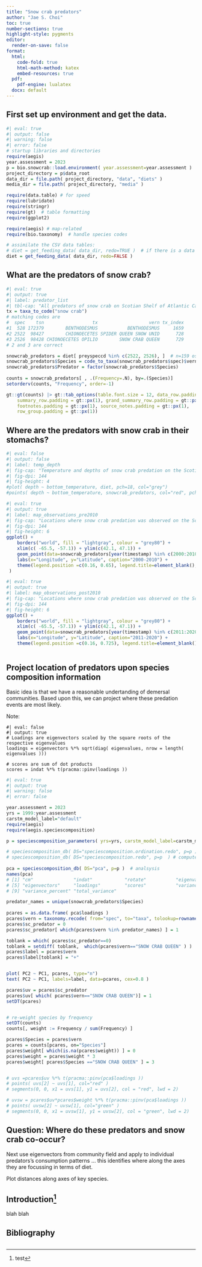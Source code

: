 ```yaml
---
title: "Snow crab predators"
author: "Jae S. Choi"
toc: true
number-sections: true
highlight-style: pygments
editor:
  render-on-save: false
format:
  html: 
    code-fold: true
    html-math-method: katex
    embed-resources: true
  pdf:
    pdf-engine: lualatex
  docx: default 
---
```

 


   
<!-- Preamble

This is a Quarto document designed to generate an HTML file. 

  make feeding_networks_report YR=2023 SOURCE~/bio/bio.snowcrab/inst/markdown WK=~/bio/bio.data/bio.snowcrab/reports 

Alter directories to reflect setup or copy Makefile and alter defaults to your needs.


-->

 
 

<!-- NOTES: 
Data are in ./data/FH.*.csv
 
Here is the requested data. There is some variability in the resolution of records, hence you’ll find that some predators may have full weight information while others do not, and the same will apply to prey species.  This will limit how informative this data will be and how far you can use these analytically.

The new database schema includes unique identifiers to ensure records are as intended (prior to this there was a lot of duplication of records).  These are as described:
SET_SEQ – relates to the set information details
PRED_SEQ – relates to the predator fish the stomach was taken from
PREY_SEQ – relates to the identified prey within a stomach

Some column headers may need further description:
DEPTH – average set depth in meters
GEAR – set fishing gear code (list attached)
SPEC – predator id code (species list attached)
FWT – predator weight in grams
FLEN – predator length in cm
STOWGT/EMPTYWGT – stomach weights before and after processing in grams
FULLNESS – level of fullness associated with stomachs, where codes are described from 0 through 6:
0             empty - no food contents
1             less than ¼ full
2             ¼ to ½ full
3             ½ to ¾ full
4             ¾ full to full
5             everted 
6             regurgitated
FGEN – Gender code of predator:
0             Unknown
1             Male
2             Female
PREYSPECCD – prey id code (species list attached)
PWT – prey weight in grams
PLEN – prey length in cm
DIGESTION – level of digestion of prey, where:
1             Good Condition
2             Partly Digested
3             Well Digested
4             Unidentifiable
9             Unidentified digestion state
 
-->


## First set up environment and get the data. 


```r
#| eval: true
#| output: false
#| warning: false
#| error: false 
# startup libraries and directories
require(aegis)
year.assessment = 2023
p = bio.snowcrab::load.environment( year.assessment=year.assessment )
project_directory = p$data_root
data_dir = file.path( project_directory, "data", "diets" )
media_dir = file.path( project_directory, "media" )

require(data.table) # for speed
require(lubridate)
require(stringr) 
require(gt)  # table formatting
require(ggplot2)

require(aegis) # map-related 
require(bio.taxonomy)  # handle species codes

# assimilate the CSV data tables:
# diet = get_feeding_data( data_dir, redo=TRUE )  # if there is a data update
diet = get_feeding_data( data_dir, redo=FALSE )

```

<!--
# misc options for aegis should we need them: 
year.assessment = 2023
p = bio.snowcrab::load.environment( year.assessment=year.assessment )
bycatch_dir = file.path( p$annual.results, "bycatch")
years = as.character(1996: year.assessment)
if (0) {
  loadfunctions( "aegis")
  loadfunctions( "bio.snowcrab")  # in case of local edits
}
-->



## What are the predators of snow crab?

```r
#| eval: true
#| output: true
#| label: predator_list
#| tbl-cap: "All predators of snow crab on Scotian Shelf of Atlantic Canada. Of 58287 finfish stomach samples, 159 had snow crab (0.28%). There is no indormation on snow crab diet in the database."
tx = taxa_to_code("snow crab")  
# matching codes are 
#  spec    tsn                  tx                   vern tx_index
#1  528 172379        BENTHODESMUS           BENTHODESMUS     1659
#2 2522  98427        CHIONOECETES SPIDER QUEEN SNOW UNID      728
#3 2526  98428 CHIONOECETES OPILIO        SNOW CRAB QUEEN      729
# 2 and 3 are correct

snowcrab_predators = diet[ preyspeccd %in% c(2522, 2526), ]  # n=159 oservations out of a total of 58287 observations in db (=0.28% of all data)
snowcrab_predators$Species = code_to_taxa(snowcrab_predators$spec)$vern
snowcrab_predators$Predator = factor(snowcrab_predators$Species)
 
counts = snowcrab_predators[ , .(Frequency=.N), by=.(Species)]
setorderv(counts, "Frequency", order=-1)

gt::gt(counts) |> gt::tab_options(table.font.size = 12, data_row.padding = gt::px(1), 
    summary_row.padding = gt::px(1), grand_summary_row.padding = gt::px(1), 
    footnotes.padding = gt::px(1), source_notes.padding = gt::px(1), 
    row_group.padding = gt::px(1))

```

## Where are the predators with snow crab in their stomachs?


```r
#| eval: false
#| output: false
#| label: temp_depth
#| fig-cap: "Temperature and depths of snow crab predation on the Scotian Shelf of Atlantic Canada. Grey is all species observations in diet data base. Red is snow crab as prey."
#| fig-dpi: 144
#| fig-height: 4
#plot( depth ~ bottom_temperature, diet, pch=18, col="grey")
#points( depth ~ bottom_temperature, snowcrab_predators, col="red", pch=19 )
```

```r
#| eval: true
#| output: true
#| label: map_observations_pre2010
#| fig-cap: "Locations where snow crab predation was observed on the Scotian Shelf of Atlantic Canada, 2000-2010."
#| fig-dpi: 144
#| fig-height: 6
ggplot() + 
    borders("world", fill = "lightgray", colour = "grey80") + 
    xlim(c( -65.5, -57.1)) + ylim(c(42.1, 47.1)) +
    geom_point(data=snowcrab_predators[year(timestamp) %in% c(2000:2010),], aes(x=slongdd, y=slatdd, colour=Predator ), size=2.5 ) +
    labs(x="Longitude", y="Latitude", caption="2000-2010") +
    theme(legend.position =c(0.16, 0.65), legend.title=element_blank(), legend.text=element_text(size=6.0) 
 ) 
```


```r
#| eval: true
#| output: true
#| label: map_observations_post2010
#| fig-cap: "Locations where snow crab predation was observed on the Scotian Shelf of Atlantic Canada, 2011-2020."
#| fig-dpi: 144
#| fig-height: 6
ggplot() + 
    borders("world", fill = "lightgray", colour = "grey80") + 
    xlim(c( -65.5, -57.1)) + ylim(c(42.1, 47.1)) +
    geom_point(data=snowcrab_predators[year(timestamp) %in% c(2011:2020),], aes(x=slongdd, y=slatdd, colour=Predator ), size=2.5 ) +
    labs(x="Longitude", y="Latitude", caption="2011-2020") +
    theme(legend.position =c(0.16, 0.725), legend.title=element_blank(), legend.text=element_text(size=6.0) )
    
```


## Project location of predators upon species composition information

Basic idea is that we have a reasonable undertanding of demersal communities. Based upon this, we can project where these predation events are most likely. 

Note: 

```
#| eval: false
#| output: true
# Loadings are eigenvectors scaled by the square roots of the respective eigenvalues
loadings = eigenvectors %*% sqrt(diag( eigenvalues, nrow = length( eigenvalues ))) 

# scores are sum of dot products
scores = indat %*% t(pracma::pinv(loadings ))  
```


```r
#| eval: true
#| output: true
#| warning: false
#| error: false 

year.assessment = 2023
yrs = 1999:year.assessment
carstm_model_label="default"
require(aegis)
require(aegis.speciescomposition)

p = speciescomposition_parameters( yrs=yrs, carstm_model_label=carstm_model_label )

# speciescomposition_db( DS="speciescomposition.ordination.redo", p=p )  # analsysis
# speciescomposition_db( DS="speciescomposition.redo", p=p  ) # compute planar coords and remove dups
 
pca = speciescomposition_db( DS="pca", p=p )  # analsysis
names(pca)
# [1] "cm"               "indat"            "rotate"           "eigenvalues"     
# [5] "eigenvectors"     "loadings"         "scores"           "variance"        
# [9] "variance_percent" "total_variance"  

predator_names = unique(snowcrab_predators$Species)
 
pcares = as.data.frame( pca$loadings )
pcares$vern = taxonomy.recode( from="spec", to="taxa", tolookup=rownames( pcares ) )$vern
pcares$sc_predator = 0
pcares$sc_predator[ which(pcares$vern %in% predator_names) ] = 1   

toblank = which( pcares$sc_predator==0)
toblank = setdiff( toblank,  which(pcares$vern=="SNOW CRAB QUEEN" ) )
pcares$label = pcares$vern
pcares$label[toblank] = "+" 


plot( PC2 ~ PC1, pcares, type="n")
text( PC2 ~ PC1, labels=label, data=pcares, cex=0.8 )

pcares$uv = pcares$sc_predator
pcares$uv[ which( pcares$vern=="SNOW CRAB QUEEN")] = 1
setDT(pcares)


# re-weight species by frequency
setDT(counts)
counts[, weight := Frequency / sum(Frequency) ]

pcares$Species = pcares$vern
pcares = counts[pcares, on="Species"]
pcares$weight[ which(is.na(pcares$weight)) ] = 0
pcares$weight = pcares$weight * 3
pcares$weight[ pcares$Species =="SNOW CRAB QUEEN" ] = 3


# uvs =pcares$uv %*% t(pracma::pinv(pca$loadings ))    
# points( uvs[2] ~ uvs[1], col="red" )
# segments(0, 0, x1 = uvs[1], y1 = uvs[2], col = "red", lwd = 2)

# uvsw = pcares$uv*pcares$weight %*% t(pracma::pinv(pca$loadings ))    
# points( uvsw[2] ~ uvsw[1], col="green" )
# segments(0, 0, x1 = uvsw[1], y1 = uvsw[2], col = "green", lwd = 2)

```
  

## Question: Where do these predators and snow crab co-occur?

Next use eigenvectors from community field and apply to individual predators's consumption patterns ... this identifies where along the axes they are focussing in terms of diet.

Plot distances along axes of key species.

 
## Introduction[^1]

blah blah \cite{@kryszewski_master_2008}

## Bibliography  


~~~
~~~


[^1]: test

